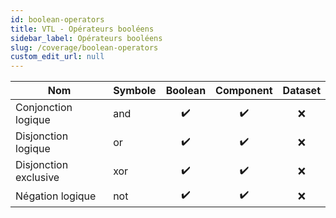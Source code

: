 ```yaml
---
id: boolean-operators
title: VTL - Opérateurs booléens
sidebar_label: Opérateurs booléens
slug: /coverage/boolean-operators
custom_edit_url: null
---
```


| Nom                   | Symbole |      Boolean       |     Component      | Dataset |
| --------------------- | :------ | :----------------: | :----------------: | :-----: |
| Conjonction logique   | and     | :heavy_check_mark: | :heavy_check_mark: |   :x:   |
| Disjonction logique   | or      | :heavy_check_mark: | :heavy_check_mark: |   :x:   |
| Disjonction exclusive | xor     | :heavy_check_mark: | :heavy_check_mark: |   :x:   |
| Négation logique      | not     | :heavy_check_mark: | :heavy_check_mark: |   :x:   |
